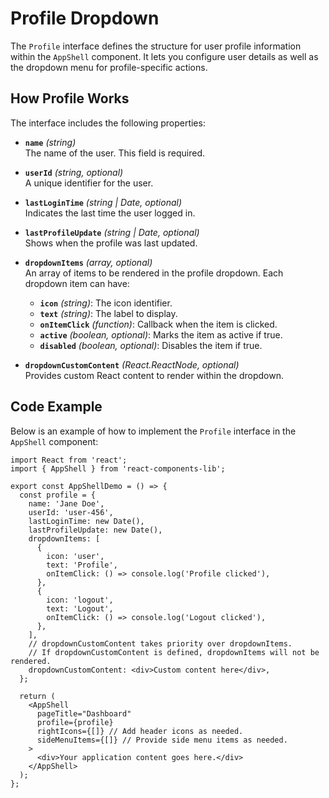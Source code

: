 
<Meta title="Organisms/AppShell/Profile Dropdown" component={AppShell} />

# Profile Dropdown

The `Profile` interface defines the structure for user profile information within the `AppShell` component. It lets you configure user details as well as the dropdown menu for profile-specific actions.

## How Profile Works

The interface includes the following properties:

- **`name`** *(string)*  
  The name of the user. This field is required.

- **`userId`** *(string, optional)*  
  A unique identifier for the user.

- **`lastLoginTime`** *(string | Date, optional)*  
  Indicates the last time the user logged in.

- **`lastProfileUpdate`** *(string | Date, optional)*  
  Shows when the profile was last updated.

- **`dropdownItems`** *(array, optional)*  
  An array of items to be rendered in the profile dropdown. Each dropdown item can have:
  - **`icon`** *(string)*: The icon identifier.
  - **`text`** *(string)*: The label to display.
  - **`onItemClick`** *(function)*: Callback when the item is clicked.
  - **`active`** *(boolean, optional)*: Marks the item as active if true.
  - **`disabled`** *(boolean, optional)*: Disables the item if true.

- **`dropdownCustomContent`** *(React.ReactNode, optional)*  
  Provides custom React content to render within the dropdown.

## Code Example

Below is an example of how to implement the `Profile` interface in the `AppShell` component:

```tsx
import React from 'react';
import { AppShell } from 'react-components-lib';

export const AppShellDemo = () => {
  const profile = {
    name: 'Jane Doe',
    userId: 'user-456',
    lastLoginTime: new Date(),
    lastProfileUpdate: new Date(),
    dropdownItems: [
      {
        icon: 'user',
        text: 'Profile',
        onItemClick: () => console.log('Profile clicked'),
      },
      {
        icon: 'logout',
        text: 'Logout',
        onItemClick: () => console.log('Logout clicked'),
      },
    ],
    // dropdownCustomContent takes priority over dropdownItems.
    // If dropdownCustomContent is defined, dropdownItems will not be rendered.
    dropdownCustomContent: <div>Custom content here</div>,
  };

  return (
    <AppShell
      pageTitle="Dashboard"
      profile={profile}
      rightIcons={[]} // Add header icons as needed.
      sideMenuItems={[]} // Provide side menu items as needed.
    >
      <div>Your application content goes here.</div>
    </AppShell>
  );
};
